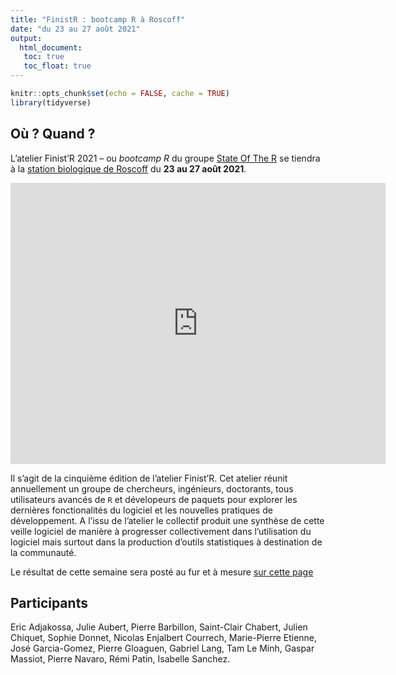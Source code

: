 ```yaml
---
title: "FinistR : bootcamp R à Roscoff"
date: "du 23 au 27 août 2021"
output: 
  html_document:
   toc: true
   toc_float: true
---
```


```r
knitr::opts_chunk$set(echo = FALSE, cache = TRUE)
library(tidyverse)
```

## Où ? Quand ?

L'atelier Finist'R 2021 -- ou *bootcamp R* du groupe  [State Of The R](https://stateofther.github.io/)  se tiendra à la [station biologique de Roscoff](http://www.sb-roscoff.fr/) du **23 au 27 août 2021**.

<iframe src="https://www.google.com/maps/embed?pb=!1m17!1m11!1m3!1d863.0230997053625!2d-3.987533179360306!3d48.72647094495075!2m2!1f0!2f0!3m2!1i1024!2i768!4f13.1!3m3!1m2!1s0x4813e153cbdda967%3A0x6cd2956ee2bb8cfb!2sStation+Biologique+de+Roscoff!5e1!3m2!1sfr!2sfr!4v1557410926937!5m2!1sfr!2sfr" width="600" height="450" frameborder="0" style="border:0" allowfullscreen></iframe>



Il s'agit de la cinquième édition de l'atelier Finist'R. Cet atelier réunit annuellement un groupe de chercheurs, ingénieurs, doctorants, tous utilisateurs avancés de `R` et dévelopeurs de paquets pour explorer les dernières fonctionalités du logiciel et les nouvelles pratiques de développement. A l'issu de l'atelier le collectif produit une synthèse de cette veille logiciel de manière à progresser collectivement dans l'utilisation du logiciel mais surtout dans la production d'outils statistiques à destination de la communauté.

Le résultat de cette semaine sera posté au fur et à mesure  [sur cette page](https://stateofther.github.io/finistR2021/index.html)

## Participants
Eric Adjakossa,  Julie Aubert,  Pierre Barbillon, Saint-Clair Chabert, Julien Chiquet, Sophie Donnet, Nicolas Enjalbert Courrech, Marie-Pierre Etienne, José Garcia-Gomez, Pierre Gloaguen,  Gabriel Lang, Tam Le Minh, Gaspar Massiot, Pierre Navaro, Rémi Patin, Isabelle Sanchez.








